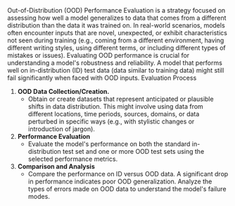 
<Typography variant="body2" gutterBottom>
  Out-of-Distribution (OOD) Performance Evaluation is a strategy focused on
  assessing how well a model generalizes to data that comes from a different
  distribution than the data it was trained on. In real-world scenarios, models
  often encounter inputs that are novel, unexpected, or exhibit characteristics
  not seen during training (e.g., coming from a different environment, having
  different writing styles, using different terms, or including different types
  of mistakes or issues).
</Typography>

<Typography variant="body2" gutterBottom>
  Evaluating OOD performance is crucial for understanding a model's robustness
  and reliability. A model that performs well on in-distribution (ID) test data
  (data similar to training data) might still fail significantly when faced with
  OOD inputs.
</Typography>

<Typography variant="subtitle1" gutterBottom>
  Evaluation Process
</Typography>

<Typography variant="body2" component="div" gutterBottom>

1.  **OOD Data Collection/Creation.**
    - Obtain or create datasets that represent anticipated or plausible shifts in data distribution. This might involve using data from different locations, time periods, sources, domains, or data perturbed in specific ways (e.g., with stylistic changes or introduction of jargon).
1.  **Performance Evaluation**
    - Evaluate the model's performance on both the standard in-distribution test set and one or more OOD test sets using the selected performance metrics.
1.  **Comparison and Analysis**
    - Compare the performance on ID versus OOD data. A significant drop in performance indicates poor OOD generalization. Analyze the types of errors made on OOD data to understand the model's failure modes.

</Typography>
